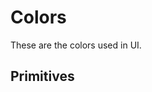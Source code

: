 
<Meta title="Tokens/Colors" />

# Colors

These are the colors used in UI.

## Primitives

<ColorPalette>
  <ColorItem
    title="theme.colors.platinum"
    subtitle="Platinum"
    colors={[
      colors.platinum800,
      colors.platinum700,
      colors.platinum600,
      colors.platinum500,
      colors.platinum400,
      colors.platinum300,
      colors.platinum200,
      colors.platinum100,
      colors.platinum50,
    ]}
  />
  <ColorItem
    title="theme.colors.gray"
    subtitle="Gray"
    colors={[
      colors.gray900,
      colors.gray800,
      colors.gray700,
      colors.gray600,
      colors.gray500,
      colors.gray400,
      colors.gray300,
      colors.gray200,
      colors.gray100,
      colors.gray50,
    ]}
  />
  <ColorItem
    title="theme.colors.brown"
    subtitle="Brown"
    colors={[
      colors.brown700,
      colors.brown600,
      colors.brown500,
      colors.brown400,
      colors.brown300,
      colors.brown200,
      colors.brown100,
      colors.brown50,
    ]}
  />
  <ColorItem
    title="theme.colors.red"
    subtitle="Red"
    colors={[
      colors.red700,
      colors.red600,
      colors.red500,
      colors.red400,
      colors.red300,
      colors.red200,
      colors.red100,
      colors.red50,
    ]}
  />
  <ColorItem
    title="theme.colors.orange"
    subtitle="Orange"
    colors={[
      colors.orange700,
      colors.orange600,
      colors.orange500,
      colors.orange400,
      colors.orange300,
      colors.orange200,
      colors.orange100,
      colors.orange50,
    ]}
  />
  <ColorItem
    title="theme.colors.yellow"
    subtitle="Yellow"
    colors={[
      colors.yellow700,
      colors.yellow600,
      colors.yellow500,
      colors.yellow400,
      colors.yellow300,
      colors.yellow200,
      colors.yellow100,
      colors.yellow50,
    ]}
  />
  <ColorItem
    title="theme.colors.lime"
    subtitle="Lime"
    colors={[
      colors.lime700,
      colors.lime600,
      colors.lime500,
      colors.lime400,
      colors.lime300,
      colors.lime200,
      colors.lime100,
      colors.lime50,
    ]}
  />
  <ColorItem
    title="theme.colors.green"
    subtitle="Green"
    colors={[
      colors.green700,
      colors.green600,
      colors.green500,
      colors.green400,
      colors.green300,
      colors.green200,
      colors.green100,
      colors.green50,
    ]}
  />
  <ColorItem
    title="theme.colors.teal"
    subtitle="Teal"
    colors={[
      colors.teal700,
      colors.teal600,
      colors.teal500,
      colors.teal400,
      colors.teal300,
      colors.teal200,
      colors.teal100,
      colors.teal50,
    ]}
  />
  <ColorItem
    title="theme.colors.blue"
    subtitle="Blue"
    colors={[
      colors.blue700,
      colors.blue600,
      colors.blue500,
      colors.blue400,
      colors.blue300,
      colors.blue200,
      colors.blue100,
      colors.blue50,
    ]}
  />
  <ColorItem
    title="theme.colors.cobalt"
    subtitle="Cobalt"
    colors={[
      colors.cobalt700,
      colors.cobalt600,
      colors.cobalt500,
      colors.cobalt400,
      colors.cobalt300,
      colors.cobalt200,
      colors.cobalt100,
      colors.cobalt50,
    ]}
  />
  <ColorItem
    title="theme.colors.purple"
    subtitle="Purple"
    colors={[
      colors.purple700,
      colors.purple600,
      colors.purple500,
      colors.purple400,
      colors.purple300,
      colors.purple200,
      colors.purple100,
      colors.purple50,
    ]}
  />
  <ColorItem
    title="theme.colors.magenta"
    subtitle="Magenta"
    colors={[
      colors.magenta700,
      colors.magenta600,
      colors.magenta500,
      colors.magenta400,
      colors.magenta300,
      colors.magenta200,
      colors.magenta100,
      colors.magenta50,
    ]}
  />
</ColorPalette>
